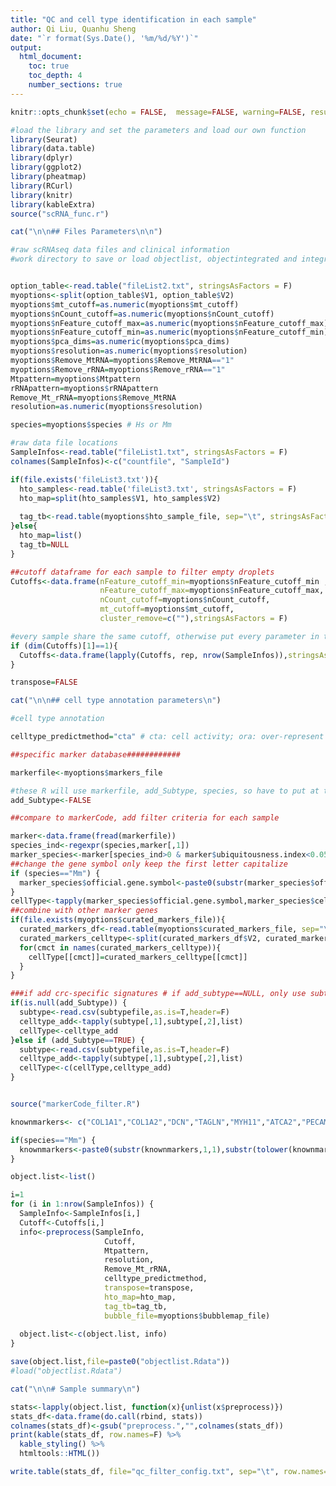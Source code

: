 ```yaml
---
title: "QC and cell type identification in each sample"
author: Qi Liu, Quanhu Sheng
date: "`r format(Sys.Date(), '%m/%d/%Y')`"
output: 
  html_document:
    toc: true
    toc_depth: 4
    number_sections: true
---
```


```r
knitr::opts_chunk$set(echo = FALSE,  message=FALSE, warning=FALSE, results = 'hide', fig.width=7, fig.height = 7,tidy = TRUE, tidy.opts = list(comment = FALSE))
```
```r
#load the library and set the parameters and load our own function
library(Seurat)
library(data.table)
library(dplyr)
library(ggplot2)
library(pheatmap)
library(RCurl)
library(knitr)
library(kableExtra)
source("scRNA_func.r")
```


```r

cat("\n\n## Files Parameters\n\n")

#raw scRNAseq data files and clinical information
#work directory to save or load objectlist, objectintegrated and integratedmarkers; the raw files are in workdir/raw


option_table<-read.table("fileList2.txt", stringsAsFactors = F)
myoptions<-split(option_table$V1, option_table$V2)
myoptions$mt_cutoff=as.numeric(myoptions$mt_cutoff)
myoptions$nCount_cutoff=as.numeric(myoptions$nCount_cutoff)
myoptions$nFeature_cutoff_max=as.numeric(myoptions$nFeature_cutoff_max)
myoptions$nFeature_cutoff_min=as.numeric(myoptions$nFeature_cutoff_min)
myoptions$pca_dims=as.numeric(myoptions$pca_dims)
myoptions$resolution=as.numeric(myoptions$resolution)
myoptions$Remove_MtRNA=myoptions$Remove_MtRNA=="1"
myoptions$Remove_rRNA=myoptions$Remove_rRNA=="1"
Mtpattern=myoptions$Mtpattern
rRNApattern=myoptions$rRNApattern
Remove_Mt_rRNA=myoptions$Remove_MtRNA
resolution=as.numeric(myoptions$resolution)

species=myoptions$species # Hs or Mm

#raw data file locations
SampleInfos<-read.table("fileList1.txt", stringsAsFactors = F)
colnames(SampleInfos)<-c("countfile", "SampleId")

if(file.exists('fileList3.txt')){
  hto_samples<-read.table('fileList3.txt', stringsAsFactors = F)
  hto_map=split(hto_samples$V1, hto_samples$V2)
  
  tag_tb<-read.table(myoptions$hto_sample_file, sep="\t", stringsAsFactors = F, header=T)
}else{
  hto_map=list()
  tag_tb=NULL
}

```
```r

##cutoff dataframe for each sample to filter empty droplets
Cutoffs<-data.frame(nFeature_cutoff_min=myoptions$nFeature_cutoff_min ,
                    nFeature_cutoff_max=myoptions$nFeature_cutoff_max,
                    nCount_cutoff=myoptions$nCount_cutoff, 
                    mt_cutoff=myoptions$mt_cutoff, 
                    cluster_remove=c(""),stringsAsFactors = F)

#every sample share the same cutoff, otherwise put every parameter in the Cutoff dataframe
if (dim(Cutoffs)[1]==1){
  Cutoffs<-data.frame(lapply(Cutoffs, rep, nrow(SampleInfos)),stringsAsFactors = F)
}

transpose=FALSE

```



```r
cat("\n\n## cell type annotation parameters\n")

#cell type annotation

celltype_predictmethod="cta" # cta: cell activity; ora: over-represent

##specific marker database############

markerfile<-myoptions$markers_file

#these R will use markerfile, add_Subtype, species, so have to put at the end
add_Subtype<-FALSE

##compare to markerCode, add filter criteria for each sample

marker<-data.frame(fread(markerfile))
species_ind<-regexpr(species,marker[,1])
marker_species<-marker[species_ind>0 & marker$ubiquitousness.index<0.05,]
##change the gene symbol only keep the first letter capitalize
if (species=="Mm") {
  marker_species$official.gene.symbol<-paste0(substr(marker_species$official.gene.symbol,1,1),substr(tolower(marker_species$official.gene.symbol),2,nchar(marker_species$official.gene.symbol)))
}
cellType<-tapply(marker_species$official.gene.symbol,marker_species$cell.type,list)
##combine with other marker genes
if(file.exists(myoptions$curated_markers_file)){
  curated_markers_df<-read.table(myoptions$curated_markers_file, sep="\t", header=F, stringsAsFactors=F)
  curated_markers_celltype<-split(curated_markers_df$V2, curated_markers_df$V1)
  for(cmct in names(curated_markers_celltype)){
    cellType[[cmct]]=curated_markers_celltype[[cmct]]
  }
}

###if add crc-specific signatures # if add_subtype==NULL, only use subtype but not markerfile
if(is.null(add_Subtype)) {
  subtype<-read.csv(subtypefile,as.is=T,header=F)
  celltype_add<-tapply(subtype[,1],subtype[,2],list)
  cellType<-celltype_add
}else if (add_Subtype==TRUE) {
  subtype<-read.csv(subtypefile,as.is=T,header=F)
  celltype_add<-tapply(subtype[,1],subtype[,2],list)
  cellType<-c(cellType,celltype_add)
}


source("markerCode_filter.R")

knownmarkers<- c("COL1A1","COL1A2","DCN","TAGLN","MYH11","ATCA2","PECAM1","CDH5","CLDN5","CD68","C1QB","LYZ2","NKAIN4","LGFBP5","CD248","WIF1","CHAD","SULT1D1","CD3D","CD3G","NKG7","CD209A","H2-AB1","H2-EB1","KCNA1","PLP1","MYL1","CD79A")

if(species=="Mm") {
  knownmarkers<-paste0(substr(knownmarkers,1,1),substr(tolower(knownmarkers),2,nchar(knownmarkers)))
}

```

```r

object.list<-list()

i=1
for (i in 1:nrow(SampleInfos)) {
  SampleInfo<-SampleInfos[i,]
  Cutoff<-Cutoffs[i,]
  info<-preprocess(SampleInfo,
                     Cutoff,
                     Mtpattern,
                     resolution, 
                     Remove_Mt_rRNA,
                     celltype_predictmethod,
                     transpose=transpose,
                     hto_map=hto_map,
                     tag_tb=tag_tb,
                     bubble_file=myoptions$bubblemap_file)
  
  object.list<-c(object.list, info)
}

save(object.list,file=paste0("objectlist.Rdata"))
#load("objectlist.Rdata")

cat("\n\n# Sample summary\n")

stats<-lapply(object.list, function(x){unlist(x$preprocess)})
stats_df<-data.frame(do.call(rbind, stats))
colnames(stats_df)<-gsub("preprocess.","",colnames(stats_df))
print(kable(stats_df, row.names=F) %>%	
  kable_styling() %>%
  htmltools::HTML())

write.table(stats_df, file="qc_filter_config.txt", sep="\t", row.names=F)

```
